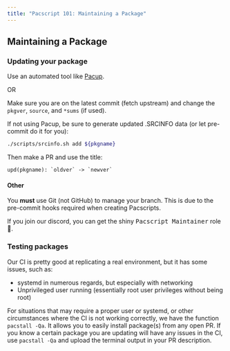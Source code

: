```yaml
---
title: "Pacscript 101: Maintaining a Package"
---
```


## Maintaining a Package

### Updating your package
Use an automated tool like [Pacup](https://github.com/pacstall/pacup).

OR

Make sure you are on the latest commit (fetch upstream) and change the `pkgver`, `source`, and `*sums` (if used).

If not using Pacup, be sure to generate updated .SRCINFO data (or let pre-commit do it for you):
```bash
./scripts/srcinfo.sh add ${pkgname}
```

Then make a PR and use the title:
```
upd(pkgname): `oldver` -> `newver`
```

#### Other

You **must** use Git (not GitHub) to manage your branch. This is due to the pre-commit hooks required when creating Pacscripts.

If you join our discord, you can get the shiny <kbd>Pacscript Maintainer</kbd> role 🤩.

### Testing packages
Our CI is pretty good at replicating a real environment, but it has some issues, such as:

- systemd in numerous regards, but especially with networking
- Unprivileged user running (essentially root user privileges without being root)

For situations that may require a proper user or systemd, or other circumstances where the CI is not working correctly, we have the function `pacstall -Qa`. It allows you to easily install package(s) from any open PR. If you know a certain package you are updating will have any issues in the CI, use `pacstall -Qa` and upload the terminal output in your PR description.